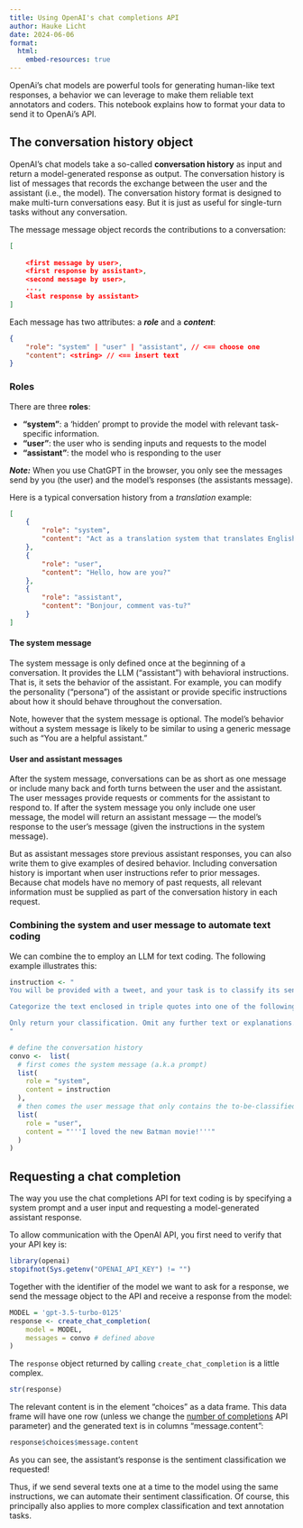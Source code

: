 ```yaml
---
title: Using OpenAI's chat completions API
author: Hauke Licht
date: 2024-06-06
format: 
  html:
    embed-resources: true
---
```


OpenAi's chat models are powerful tools for generating human-like text responses, a behavior we can leverage to make them reliable text annotators and coders.
This notebook explains how to format your data to send it to OpenAi's API.

## The conversation history object

OpenAI's chat models take a so-called **conversation history**  as input and return a model-generated response as output.
The conversation history is list of messages that records the exchange between the user and the assistant (i.e., the model).
The conversation history format is designed to make multi-turn conversations easy.
But it is just as useful for single-turn tasks without any conversation.


The message message object records the contributions to a conversation:

```json
[
    
    <first message by user>,
    <first response by assistant>,
    <second message by user>,
    ...,
    <last response by assistant>
]
```

Each message has two attributes: a **_role_** and a **_content_**:

```json
{
    "role": "system" | "user" | "assistant", // <== choose one
    "content": <string> // <== insert text
}
```

### Roles

There are three **roles**:

- **"system"**: a 'hidden' prompt to provide the model with relevant task-specific information.
- **"user"**: the user who is sending inputs and requests to the model
- **"assistant"**: the model who is responding to the user

**_Note:_** When you use ChatGPT in the browser, you only see the messages send by you (the user) and the model's responses (the assistants message).

Here is a typical conversation history from a *translation* example:

```json
[
    {
        "role": "system",
        "content": "Act as a translation system that translates English texts to French"
    },
    {
        "role": "user",
        "content": "Hello, how are you?"
    },
    {
        "role": "assistant",
        "content": "Bonjour, comment vas-tu?"
    }
]
```

#### The system message

The system message is only defined once at the beginning of a conversation.
It provides the LLM ("assistant") with behavioral instructions.
That is, it sets the behavior of the assistant.
For example, you can modify the personality ("persona") of the assistant or provide specific instructions about how it should behave throughout the conversation.

Note, however that the system message is optional.
The model's behavior without a system message is likely to be similar to using a generic message such as "You are a helpful assistant."

#### User and assistant messages

After the system message, conversations can be as short as one message or include many back and forth turns between the user and the assistant.
The user messages provide requests or comments for the assistant to respond to.
If after the system message you only include one user message, the model will return an assistant message &mdash; the model's response to the user's message (given the instructions in the system message).

But as assistant messages store previous assistant responses, you can also write them to give examples of desired behavior.
Including conversation history is important when user instructions refer to prior messages.
Because chat models have no memory of past requests, all relevant information must be supplied as part of the conversation history in each request.

### Combining the system and user message to automate text coding

We can combine the to employ an LLM for text coding.
The following example illustrates this:


```r
instruction <- "
You will be provided with a tweet, and your task is to classify its sentiment as positive, neutral, or negative.

Categorize the text enclosed in triple quotes into one of the following categories: \"positive\", \"neutral\", \"negative\"

Only return your classification. Omit any further text or explanations.
"

# define the conversation history
convo <-  list(
  # first comes the system message (a.k.a prompt)
  list(
    role = "system",
    content = instruction
  ),
  # then comes the user message that only contains the to-be-classified text
  list(
    role = "user",
    content = "'''I loved the new Batman movie!'''"
  )
)
```

## Requesting a chat completion

The way you use the chat completions API for text coding is by specifying a system prompt and a user input and requesting a model-generated assistant response.

To allow communication with the OpenAI API, you first need to verify that your API key is:

```r
library(openai)
stopifnot(Sys.getenv("OPENAI_API_KEY") != "")
```

Together with the identifier of the model we want to ask for a response, we send the message object to the API and receive a response from the model: 

```r
MODEL = 'gpt-3.5-turbo-0125'
response <- create_chat_completion(
    model = MODEL,
    messages = convo # defined above
)
```

The `response` object returned by calling `create_chat_completion` is a little complex.

```r
str(response)
```

The relevant content is in the element "choices" as a data frame.
This data frame will have one row (unless we change the [number of completions](https://platform.openai.com/docs/api-reference/chat/create#chat-create-n) API parameter) and the generated text is in columns "message.content":

```r
response$choices$message.content
```

As you can see, the assistant's response is the sentiment classification we requested!

Thus, if we send several texts one at a time to the model using the same instructions, we can automate their sentiment classification.
Of course, this principally also applies to more complex classification and text annotation tasks.

